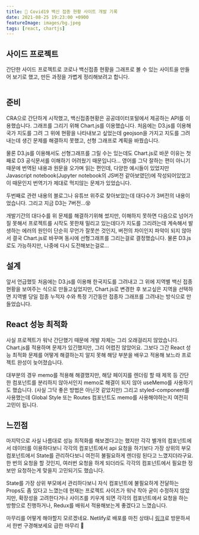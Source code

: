 ```yaml
---
title: 💉 Covid19 백신 접종 현황 사이트 개발 기록
date: 2021-08-25 19:23:00 +0900
featureImage: images/bg.jpeg
tags: [react, chartjs]
---
```


## 사이드 프로젝트

간단한 사이드 프로젝트로 코로나 백신접종 현황을 그래프로 볼 수 있는 사이트을 만들어 보기로 했고,
만든 과정을 가볍게 정리해보려고 합니다.

<p align="center">
  <a href="https://ki-covid.netlify.app/" target="_blank">
    <img src="images/covid-vaccinations-app.png" alt="" />
  </a>
</p>

## 준비

CRA으로 간단하게 시작했고, 백신접종현황은 공공데이터포털에서 제공하는 API를 이용했습니다.
그래프를 그리기 위해 Chart.js를 이용했습니다.
처음에는 D3.js를 이용해 국가 지도를 그려 그 위에 현황을 나타내보고 싶었는데 geojson을 가지고 지도를 그려내는데 생긴 문제를 해결하지 못했고, 선형 그래프로 계획을 바꿨습니다.

물론 D3.js를 이용해서도 선형그래프를 그릴 수는 있는데도 Chart.js로 바꾼 이유는 첫째로 D3 공식문서를 이해하기 어려웠기 때문입니다...
영어를 그닥 잘하는 편이 아니기때문에 번역된 내용과 원문을 오가며 읽는 편인데, 다양한 예시들이 있었지만 Javascript notebook(Jupyter notebook의 JS버전 같아보였던)에 작성되어있었고
이 때문인지 번역기가 제대로 먹지않는 문제가 있었습니다.

두번째로 관련 내용의 블로그나 유튜브 위주로 찾아보았는데 대다수가 3버전의 내용이었습니다. 그리고 지금 D3는 7버전...😵

개발기간의 대다수를 위 문제를 해결하기위해 썼지만, 이해하지 못하면 다음으로 넘어가질 못해서 프로젝트를 시작도 못한채 밀리고 있는데다가
지도를 그리려는데 계속해서 발생하는 에러의 원인이 단순히 무언가 잘못쓴 것인지, 버전의 차이인지 파악이 되지 않아서 결국 Chart.js로 바꾸며 동시에 선형그래프를 그리는걸로 결정했습니다.
물론 D3.js로도 가능하지만, 나중에 다시 도전해보는걸로...

## 설계

앞서 언급했듯 처음에는 D3.js를 이용해 한국지도를 그려내고 그 위에 지역별 백신 접종 현황을 보여주는 식으로 만들고싶었지만,
Chart.js로 변경한 후 보고싶은 지역을 선택하면 지역별 당일 접종 누적자 수와 특정 기간동안 접종자 그래프를 그려내는 방식으로 만들었습니다.

## React 성능 최적화

사실 프로젝트가 워낙 간단했기 때문에 개발 자체는 그리 오래걸리지 않았습니다.
Chart.js를 적용하며 문제가 있긴했지만, 그리 어렵진 않았어요.
그보다 그간 React 성능 최적화 문제를 어떻게 해결하는지 알지 못해 해당 부분을 배우고 적용해 보느라 프로젝트 완성이 늦어졌습니다.

대부분의 경우 memo를 적용해 해결했지만, 해당 페이지를 렌더링 할 때 제목 등 간단한 컴포넌트를 분리하지 않아서인지 memo로 해결이 되지 않아 useMemo를 사용하기도 했습니다. (사실 그닥 좋은 방법은 아닌것 같았지만)
그리고 styled-component를 사용했는데 Global Style 또는 Routes 컴포넌트도 memo를 사용해야하는지 여전히 고민이 됩니다.

## 느낀점

마지막으로 사실 나름대로 성능 최적화를 해보겠다고는 했지만 각각 별개의 컴포넌트에서 데이터를 이용하다보니 각각의 컴포넌트에서 api 요청을 하기보다
가장 상위의 부모 컴포넌트에서 State를 관리하다보니 여전히 불필요하게 렌더링 된다고 느꼈지더라구요.
한 번의 요청을 할 것인지, 여러번 요청을 하게 되더라도 각각의 컴포넌트에서 필요한 정보만 요청하는게 맞을지 고민되기도 했습니다.

State를 가장 상위 부모에서 관리하다보니 자식 컴포넌트에 불필요하게 전달하는 Props도 좀 있다고 느꼈는데
현재는 프로젝트 사이즈가 워낙 작아 굳이 수정하지 않았지만, 확장성을 고려한다거나 사이즈를 키우게 되면 각각의 컴포넌트에서 요청을 하는 방향으로 진행하거나,
Redux를 배워서 적용해보는게 좋겠다고 느꼈습니다.

마무리를 어떻게 해야할지 모르겠네요. Netlify로 배포를 마친 상태니 <a href="https://ki-covid.netlify.app/" target="_blank">링크</a>로 방문하셔서 한번 구경해보세요 급한 마무리 👋
